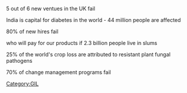 5 out of 6 new ventues in the UK fail

India is capital for diabetes in the world - 44 million people are affected

80% of new hires fail

who will pay for our products if 2.3 billion people live in slums

25% of the world's crop loss are attributed to resistant plant fungal pathogens

70% of change management programs fail

[[Category:GIL]]